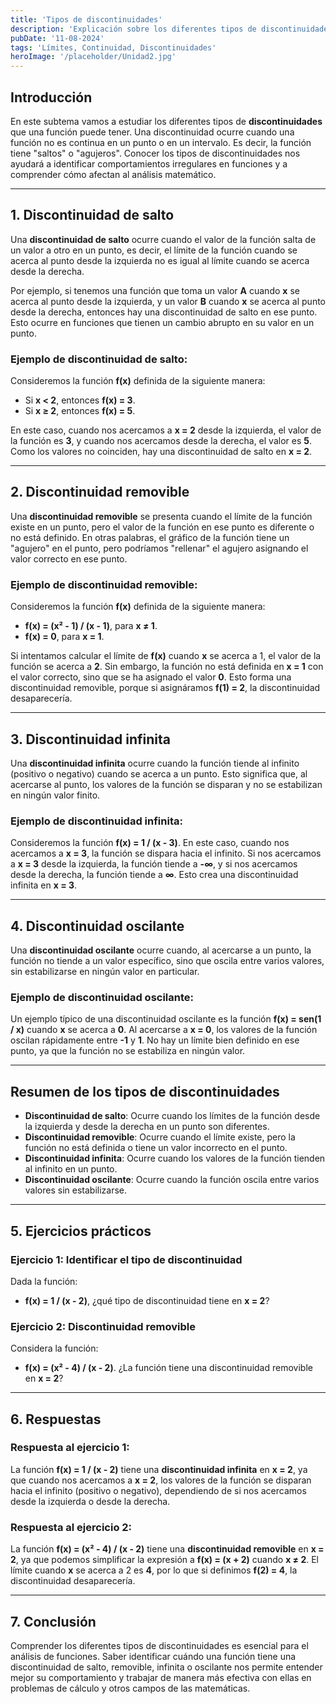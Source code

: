 ```yaml
---
title: 'Tipos de discontinuidades'
description: 'Explicación sobre los diferentes tipos de discontinuidades que puede presentar una función.'
pubDate: '11-08-2024'
tags: 'Límites, Continuidad, Discontinuidades'
heroImage: '/placeholder/Unidad2.jpg'
---
```


## Introducción

En este subtema vamos a estudiar los diferentes tipos de **discontinuidades** que una función puede tener. Una discontinuidad ocurre cuando una función no es continua en un punto o en un intervalo. Es decir, la función tiene "saltos" o "agujeros". Conocer los tipos de discontinuidades nos ayudará a identificar comportamientos irregulares en funciones y a comprender cómo afectan al análisis matemático.

---

## 1. Discontinuidad de salto

Una **discontinuidad de salto** ocurre cuando el valor de la función salta de un valor a otro en un punto, es decir, el límite de la función cuando se acerca al punto desde la izquierda no es igual al límite cuando se acerca desde la derecha. 

Por ejemplo, si tenemos una función que toma un valor **A** cuando **x** se acerca al punto desde la izquierda, y un valor **B** cuando **x** se acerca al punto desde la derecha, entonces hay una discontinuidad de salto en ese punto. Esto ocurre en funciones que tienen un cambio abrupto en su valor en un punto.

### Ejemplo de discontinuidad de salto:

Consideremos la función **f(x)** definida de la siguiente manera:

- Si **x < 2**, entonces **f(x) = 3**.
- Si **x ≥ 2**, entonces **f(x) = 5**.

En este caso, cuando nos acercamos a **x = 2** desde la izquierda, el valor de la función es **3**, y cuando nos acercamos desde la derecha, el valor es **5**. Como los valores no coinciden, hay una discontinuidad de salto en **x = 2**.

---

## 2. Discontinuidad removible

Una **discontinuidad removible** se presenta cuando el límite de la función existe en un punto, pero el valor de la función en ese punto es diferente o no está definido. En otras palabras, el gráfico de la función tiene un "agujero" en el punto, pero podríamos "rellenar" el agujero asignando el valor correcto en ese punto.

### Ejemplo de discontinuidad removible:

Consideremos la función **f(x)** definida de la siguiente manera:

- **f(x) = (x² - 1) / (x - 1)**, para **x ≠ 1**.
- **f(x) = 0**, para **x = 1**.

Si intentamos calcular el límite de **f(x)** cuando **x** se acerca a 1, el valor de la función se acerca a **2**. Sin embargo, la función no está definida en **x = 1** con el valor correcto, sino que se ha asignado el valor **0**. Esto forma una discontinuidad removible, porque si asignáramos **f(1) = 2**, la discontinuidad desaparecería.

---

## 3. Discontinuidad infinita

Una **discontinuidad infinita** ocurre cuando la función tiende al infinito (positivo o negativo) cuando se acerca a un punto. Esto significa que, al acercarse al punto, los valores de la función se disparan y no se estabilizan en ningún valor finito.

### Ejemplo de discontinuidad infinita:

Consideremos la función **f(x) = 1 / (x - 3)**. En este caso, cuando nos acercamos a **x = 3**, la función se dispara hacia el infinito. Si nos acercamos a **x = 3** desde la izquierda, la función tiende a **-∞**, y si nos acercamos desde la derecha, la función tiende a **∞**. Esto crea una discontinuidad infinita en **x = 3**.

---

## 4. Discontinuidad oscilante

Una **discontinuidad oscilante** ocurre cuando, al acercarse a un punto, la función no tiende a un valor específico, sino que oscila entre varios valores, sin estabilizarse en ningún valor en particular.

### Ejemplo de discontinuidad oscilante:

Un ejemplo típico de una discontinuidad oscilante es la función **f(x) = sen(1 / x)** cuando **x** se acerca a **0**. Al acercarse a **x = 0**, los valores de la función oscilan rápidamente entre **-1** y **1**. No hay un límite bien definido en ese punto, ya que la función no se estabiliza en ningún valor.

---

## Resumen de los tipos de discontinuidades

- **Discontinuidad de salto**: Ocurre cuando los límites de la función desde la izquierda y desde la derecha en un punto son diferentes.
- **Discontinuidad removible**: Ocurre cuando el límite existe, pero la función no está definida o tiene un valor incorrecto en el punto.
- **Discontinuidad infinita**: Ocurre cuando los valores de la función tienden al infinito en un punto.
- **Discontinuidad oscilante**: Ocurre cuando la función oscila entre varios valores sin estabilizarse.

---

## 5. Ejercicios prácticos

### Ejercicio 1: Identificar el tipo de discontinuidad

Dada la función:

- **f(x) = 1 / (x - 2)**, ¿qué tipo de discontinuidad tiene en **x = 2**?

### Ejercicio 2: Discontinuidad removible

Considera la función:

- **f(x) = (x² - 4) / (x - 2)**. ¿La función tiene una discontinuidad removible en **x = 2**?

---

## 6. Respuestas

### Respuesta al ejercicio 1:

La función **f(x) = 1 / (x - 2)** tiene una **discontinuidad infinita** en **x = 2**, ya que cuando nos acercamos a **x = 2**, los valores de la función se disparan hacia el infinito (positivo o negativo), dependiendo de si nos acercamos desde la izquierda o desde la derecha.

### Respuesta al ejercicio 2:

La función **f(x) = (x² - 4) / (x - 2)** tiene una **discontinuidad removible** en **x = 2**, ya que podemos simplificar la expresión a **f(x) = (x + 2)** cuando **x ≠ 2**. El límite cuando **x** se acerca a 2 es **4**, por lo que si definimos **f(2) = 4**, la discontinuidad desaparecería.

---

## 7. Conclusión

Comprender los diferentes tipos de discontinuidades es esencial para el análisis de funciones. Saber identificar cuándo una función tiene una discontinuidad de salto, removible, infinita o oscilante nos permite entender mejor su comportamiento y trabajar de manera más efectiva con ellas en problemas de cálculo y otros campos de las matemáticas.